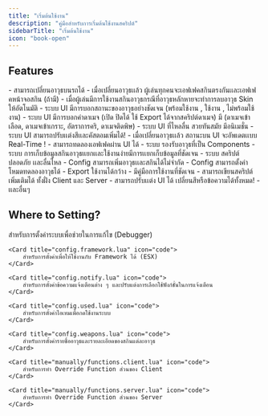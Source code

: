 ```yaml
---
title: "เริ่มต้นใช้งาน"
description: "คู่มือสำหรับการเริ่มต้นใช้งานสคริปต์"
sidebarTitle: "เริ่มต้นใช้งาน"
icon: "book-open"
---
```


## Features

<Card title="General Features">
    - สามารถเปลี่ยนอาวุธบนรถได้
    - เมื่อเปลี่ยนอาวุธเเล้ว ผู้เล่นทุกคนจะเอฟเฟคสกินตรงกันเเละเอฟเฟคหน้าจอสกิน (ถ้ามี)
    - เมื่อผู้เล่นมีการใช้งานสกินอาวุธกรณีที่อาวุธหลักหายจะทําการลบอาวุธ Skin ให้อัตโนมัติ
</Card>

<Card title="User Interface (UI)">
    - ระบบ UI มีการบอกสถานะของอาวุธอย่างชัดเจน (พร้อมใช้งาน , ใช้งาน , ไม่พร้อมใช้งาน)
    - ระบบ UI มีการบอกค่าดาเมจ (เปิด ปิดได้ ใช้ Export ได้จากสคริปต์ดาเมจ) มี (ดาเมจเข้าเลือด, ดาเมจเข้าเกราะ, อัตราการคริ, ดาเมจติดพิษ)
    - ระบบ UI ที่ไหลลื่น สวยทันสมัย มีอนิเมชั่น
    - ระบบ UI สามารถปรับเเต่งสีเเละคัสตอมเพิ่มได้!
    - เมื่อเปลี่ยนอาวุธเเล้ว สถานะบน UI จะอัพเดตเเบบ Real-Time !
    - สามารถทดลองเอฟเฟคผ่าน UI ได้
</Card>

<Card title="Weapon Skin System">
    - ระบบ รองรับอาวุธที่เป็น Components
    - ระบบ การเก็บข้อมูลสกินอาวุธเเยกเเละใช้งานง่ายมีการเเยกเก็บข้อมูลที่ชัดเจน
    - ระบบ สคริปต์ปลอดภัย เเละลื่นไหล
    - Config สามารถเพิ่มอาวุธเเละสกินได้ไม่จํากัด
    - Config สามารถตั้งค่าโหมดทดลองอาวุธได้
</Card>

<Card title="Customization Bridge">
    - Export ใช้งานได้กว้าง
    - มีคู่มือการใช้งานที่ชัดเจน
    - สามารถเขียนสคริปต์เพิ่มเติมได้ ทั้งฝั่ง Client และ Server
    - สามารถปรับเเต่ง UI ได้ เปลี่ยนสีหรือข้อความได้ทั้งหมด!
    - เเละอื่นๆ
</Card>

## Where to Setting?

<Columns cols={2}>
    <Card title="config.developer.lua" icon="code">
        สำหรับการตั้งค่าระบบเพื่อช่วยในการแก้ไข (Debugger)
    </Card>

    <Card title="config.framework.lua" icon="code">
        สำหรับการตั้งค่าเพื่อให้ใช้งานกับ Framework ได้ (ESX)
    </Card>

    <Card title="config.notify.lua" icon="code">
        สำหรับการตั้งค่าข้อความแจ้งเตือนต่าง ๆ และปรับแต่งการเลือกใช้ฟังก์ชั่นในการแจ้งเตือน
    </Card>

    <Card title="config.used.lua" icon="code">
        สำหรับการตั้งค่าไอเทมเพื่อกดใช้งานระบบ
    </Card>

    <Card title="config.weapons.lua" icon="code">
        สำหรับการตั้งค่ารายชื่ออาวุธและรายละเอียดของสกินแต่ละอาวุธ
    </Card>

    <Card title="manually/functions.client.lua" icon="code">
        สำหรับการทำ Override Function ส่วนของ Client
    </Card>

    <Card title="manually/functions.server.lua" icon="code">
        สำหรับการทำ Override Function ส่วนของ Server
    </Card>
</Columns>